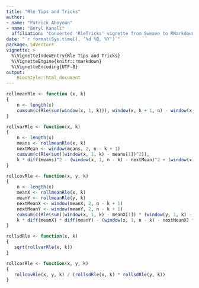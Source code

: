---
title: "Rle Tips and Tricks"
author: 
- name: "Patrick Aboyoun"
- name: "Beryl Kanali"
  affiliation: "Converted 'RleTricks' vignette from Sweave to RMarkdown."
date: "`r format(Sys.time(), '%d %B, %Y')`"
package: S4Vectors
vignette: >
  %\VignetteIndexEntry{Rle Tips and Tricks}
  %\VignetteEngine{knitr::rmarkdown}
  %\VignetteEncoding{UTF-8}
output:
    BiocStyle::html_document
---

```{r Rle-rollmean, eval=FALSE}
rollmeanRle <- function (x, k)
{
    n <- length(x)
    cumsum(c(Rle(sum(window(x, 1, k))), window(x, k + 1, n) - window(x, 1, n - k))) / k
}
```   
    
```{r Rle-rollvar, eval=FALSE}
rollvarRle <- function(x, k)
{
    n <- length(x)
    means <- rollmeanRle(x, k)
    nextMean <- window(means, 2, n - k + 1)
    cumsum(c(Rle(sum((window(x, 1, k) - means[1])^2)),
    k * diff(means)^2 - (window(x, 1, n - k) - nextMean)^2 + (window(x, k + 1, n) - nextMean)^2)) / (k - 1)
}
```

```{r Rle-rollcov, eval=FALSE}
rollcovRle <- function(x, y, k)
{
    n <- length(x)
    meanX <- rollmeanRle(x, k)
    meanY <- rollmeanRle(y, k)
    nextMeanX <- window(meanX, 2, n - k + 1)
    nextMeanY <- window(meanY, 2, n - k + 1)
    cumsum(c(Rle(sum((window(x, 1, k) - meanX[1]) * (window(y, 1, k) - meanY[1]))),
    k * diff(meanX) * diff(meanY) - (window(x, 1, n - k) - nextMeanX) * (window(y, 1, n - k) - nextMeanY) + (window(x, k + 1, n) - nextMeanX) * (window(y, k + 1, n) - nextMeanY))) / (k - 1)
}
```

```{r Rle-rollsd, eval=FALSE}
rollsdRle <- function(x, k)
{
   sqrt(rollvarRle(x, k))
}
```

```{r Rle-rollcor,eval=FALSE}
rollcorRle <- function(x, y, k)
{
   rollcovRle(x, y, k) / (rollsdRle(x, k) * rollsdRle(y, k))
}
```
